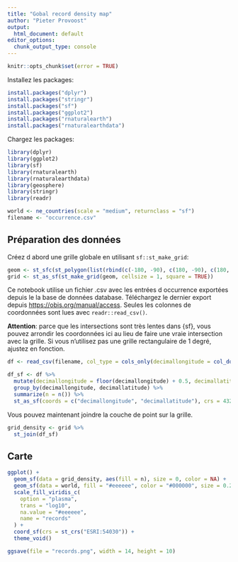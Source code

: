 ```yaml
---
title: "Gobal record density map"
author: "Pieter Provoost"
output:
  html_document: default
editor_options:
  chunk_output_type: console
---
```

<!--source: https://iobis.github.io/notebooks/global_density_map/-->
<!-- data source: https://obis.org/manual/access/, Full OBIS export 2020-07-27-->

```r
knitr::opts_chunk$set(error = TRUE)
```

Installez les packages:

```r
install.packages("dplyr")
install.packages("stringr")
install.packages("sf")
install.packages("ggplot2")
install.packages("rnaturalearth")
install.packages("rnaturalearthdata")

```

Chargez les packages:

```r
library(dplyr)
library(ggplot2)
library(sf)
library(rnaturalearth)
library(rnaturalearthdata)
library(geosphere)
library(stringr)
library(readr)

world <- ne_countries(scale = "medium", returnclass = "sf")
filename <- "occurrence.csv"
```

## Préparation des données

Créez d abord une grille globale en utilisant `sf::st_make_grid`:

```r
geom <- st_sfc(st_polygon(list(rbind(c(-180, -90), c(180, -90), c(180, 90), c(-180, 90), c(-180, -90)))), crs = 4326)
grid <- st_as_sf(st_make_grid(geom, cellsize = 1, square = TRUE))
```

Ce notebook utilise un fichier .csv avec les entrées d occurrence exportées depuis le la base de données database. Téléchargez le dernier export depuis [https://obis.org/manual/access](https://obis.org/manual/access). Seules les colonnes de coordonnées sont lues avec `readr::read_csv()`.

**Attention**: parce que les intersections  sont très lentes dans {sf}, vous pouvez arrondir les coordonnées ici au lieu de faire une vraie intersection avec la grille. Si vous n'utilisez pas une grille rectangulaire de  1 degré, ajustez en fonction.

```r
df <- read_csv(filename, col_type = cols_only(decimallongitude = col_double(), decimallatitude = col_double()))

df_sf <- df %>%
  mutate(decimallongitude = floor(decimallongitude) + 0.5, decimallatitude = floor(decimallatitude) + 0.5) %>%
  group_by(decimallongitude, decimallatitude) %>%
  summarize(n = n()) %>%
  st_as_sf(coords = c("decimallongitude", "decimallatitude"), crs = 4326)
```

Vous pouvez maintenant joindre la couche de point sur la grille.

```r
grid_density <- grid %>%
  st_join(df_sf)
```

## Carte

```r
ggplot() + 
  geom_sf(data = grid_density, aes(fill = n), size = 0, color = NA) +
  geom_sf(data = world, fill = "#eeeeee", color = "#000000", size = 0.2) +
  scale_fill_viridis_c(
    option = "plasma",
    trans = "log10",
    na.value = "#eeeeee",
    name = "records"
  ) +
  coord_sf(crs = st_crs("ESRI:54030")) +
  theme_void()

ggsave(file = "records.png", width = 14, height = 10)
```
